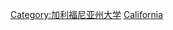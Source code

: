 {{Commonscat|University of California}}

[[Category:加利福尼亚州大学|Category:加利福尼亚州大学]]
[[Category:美國公立大學|California]]